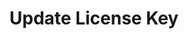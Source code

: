 ---
title: Update License Key
description: This endpoint allows you to update a license key by its ID.
openapi: patch /license_keys/{id}
---